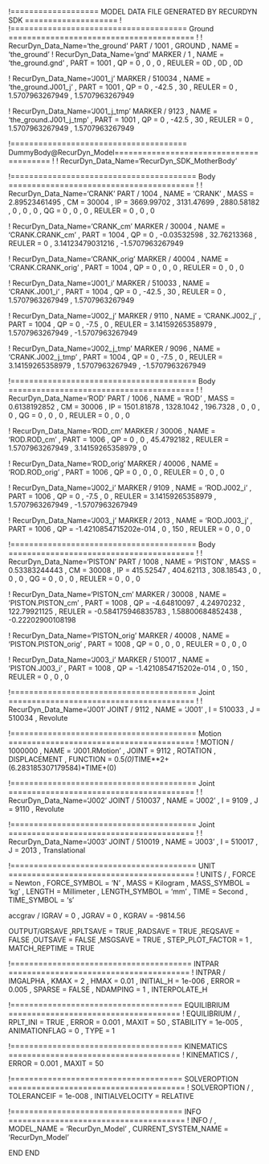 ﻿!=================== MODEL DATA FILE GENERATED BY RECURDYN SDK ====================
!
!====================================== Ground ========================================
!
!                         RecurDyn_Data_Name='the_ground'
PART / 1001 , GROUND
, NAME = 'the_ground'
!                         RecurDyn_Data_Name='gnd'
MARKER / 1
, NAME = 'the_ground.gnd'
, PART = 1001
, QP = 0 , 0 , 0
, REULER = 0D , 0D , 0D
 
 


!                         RecurDyn_Data_Name='J001_j'
MARKER / 510034
, NAME = 'the_ground.J001_j'
, PART = 1001
, QP = 0 , -42.5 , 30
, REULER = 0 , 1.5707963267949 , 1.5707963267949
 
 
!                         RecurDyn_Data_Name='J001_j_tmp'
MARKER / 9123
, NAME = 'the_ground.J001_j_tmp'
, PART = 1001
, QP = 0 , -42.5 , 30
, REULER = 0 , 1.5707963267949 , 1.5707963267949
 
 
!====================================== DummyBody@RecurDyn_Model========================================
!
!                         RecurDyn_Data_Name='RecurDyn_SDK_MotherBody'


!======================================== Body ========================================
!
!                         RecurDyn_Data_Name='CRANK'
PART / 1004
, NAME = 'CRANK'
, MASS = 2.89523461495
, CM = 30004
, IP = 3669.99702 , 3131.47699 , 2880.58182
, 0 , 0 , 0
, QG = 0 , 0 , 0
, REULER = 0 , 0 , 0
 
 
!                         RecurDyn_Data_Name='CRANK_cm'
MARKER / 30004
, NAME = 'CRANK.CRANK_cm'
, PART = 1004
, QP = 0 , -0.03532598 , 32.76213368
, REULER = 0 , 3.14123479031216 , -1.5707963267949
 
 
!                         RecurDyn_Data_Name='CRANK_orig'
MARKER / 40004
, NAME = 'CRANK.CRANK_orig'
, PART = 1004
, QP = 0 , 0 , 0
, REULER = 0 , 0 , 0
 
 
!                         RecurDyn_Data_Name='J001_i'
MARKER / 510033
, NAME = 'CRANK.J001_i'
, PART = 1004
, QP = 0 , -42.5 , 30
, REULER = 0 , 1.5707963267949 , 1.5707963267949
 
 
!                         RecurDyn_Data_Name='J002_j'
MARKER / 9110
, NAME = 'CRANK.J002_j'
, PART = 1004
, QP = 0 , -7.5 , 0
, REULER = 3.14159265358979 , 1.5707963267949 , -1.5707963267949
 
 
!                         RecurDyn_Data_Name='J002_j_tmp'
MARKER / 9096
, NAME = 'CRANK.J002_j_tmp'
, PART = 1004
, QP = 0 , -7.5 , 0
, REULER = 3.14159265358979 , 1.5707963267949 , -1.5707963267949
 
 
!======================================== Body ========================================
!
!                         RecurDyn_Data_Name='ROD'
PART / 1006
, NAME = 'ROD'
, MASS = 0.6138192852
, CM = 30006
, IP = 1501.81878 , 1328.1042 , 196.7328
, 0 , 0 , 0
, QG = 0 , 0 , 0
, REULER = 0 , 0 , 0
 
 
!                         RecurDyn_Data_Name='ROD_cm'
MARKER / 30006
, NAME = 'ROD.ROD_cm'
, PART = 1006
, QP = 0 , 0 , 45.4792182
, REULER = 1.5707963267949 , 3.14159265358979 , 0
 
 
!                         RecurDyn_Data_Name='ROD_orig'
MARKER / 40006
, NAME = 'ROD.ROD_orig'
, PART = 1006
, QP = 0 , 0 , 0
, REULER = 0 , 0 , 0
 
 
!                         RecurDyn_Data_Name='J002_i'
MARKER / 9109
, NAME = 'ROD.J002_i'
, PART = 1006
, QP = 0 , -7.5 , 0
, REULER = 3.14159265358979 , 1.5707963267949 , -1.5707963267949
 
 
!                         RecurDyn_Data_Name='J003_j'
MARKER / 2013
, NAME = 'ROD.J003_j'
, PART = 1006
, QP = -1.4210854715202e-014 , 0 , 150
, REULER = 0 , 0 , 0
 
 
!======================================== Body ========================================
!
!                         RecurDyn_Data_Name='PISTON'
PART / 1008
, NAME = 'PISTON'
, MASS = 0.53383244443
, CM = 30008
, IP = 415.52547 , 404.62113 , 308.18543
, 0 , 0 , 0
, QG = 0 , 0 , 0
, REULER = 0 , 0 , 0
 
 
!                         RecurDyn_Data_Name='PISTON_cm'
MARKER / 30008
, NAME = 'PISTON.PISTON_cm'
, PART = 1008
, QP = -4.64810097 , 4.24970232 , 122.79921125
, REULER = -0.584175946835783 , 1.58800684852438 , -0.22202900108198
 
 
!                         RecurDyn_Data_Name='PISTON_orig'
MARKER / 40008
, NAME = 'PISTON.PISTON_orig'
, PART = 1008
, QP = 0 , 0 , 0
, REULER = 0 , 0 , 0
 
 
!                         RecurDyn_Data_Name='J003_i'
MARKER / 510017
, NAME = 'PISTON.J003_i'
, PART = 1008
, QP = -1.4210854715202e-014 , 0 , 150
, REULER = 0 , 0 , 0
 
 
!======================================== Joint ========================================
!
!                         RecurDyn_Data_Name='J001'
JOINT / 9112
, NAME = 'J001'
, I = 510033
, J = 510034
, Revolute
 
 
!======================================== Motion ========================================
!
MOTION / 1000000
, NAME = 'J001.RMotion'
, JOINT = 9112
, ROTATION 
, DISPLACEMENT 
, FUNCTION = 0.5*(0)*TIME**2+(6.283185307179584)*TIME+(0)\
 
 
!======================================== Joint ========================================
!
!                         RecurDyn_Data_Name='J002'
JOINT / 510037
, NAME = 'J002'
, I = 9109
, J = 9110
, Revolute
 
 
!======================================== Joint ========================================
!
!                         RecurDyn_Data_Name='J003'
JOINT / 510019
, NAME = 'J003'
, I = 510017
, J = 2013
, Translational
 
 
!======================================== UNIT ========================================
!
UNITS / 
, FORCE = Newton
, FORCE_SYMBOL = 'N'
, MASS = Kilogram
, MASS_SYMBOL = 'kg'
, LENGTH = Millimeter
, LENGTH_SYMBOL = 'mm'
, TIME = Second
, TIME_SYMBOL = 's'


accgrav /  IGRAV = 0
, JGRAV = 0
, KGRAV = -9814.56


OUTPUT/GRSAVE
,RPLTSAVE = TRUE
,RADSAVE = TRUE
,REQSAVE = FALSE
,OUTSAVE = FALSE
,MSGSAVE = TRUE
, STEP_PLOT_FACTOR = 1
, MATCH_REPTIME = TRUE


!======================================= INTPAR =======================================
!
INTPAR / IMGALPHA
, KMAX = 2
, HMAX = 0.01
, INITIAL_H = 1e-006
, ERROR = 0.005
, SPARSE = FALSE
, NDAMPING = 1
, INTERPOLATE_H


!===================================== EQUILIBRIUM =====================================
!
EQUILIBRIUM /
, RPLT_INI = TRUE
, ERROR = 0.001
, MAXIT = 50
, STABILITY = 1e-005
, ANIMATIONFLAG = 0
, TYPE = 1


!===================================== KINEMATICS =====================================
!
KINEMATICS /
, ERROR = 0.001
, MAXIT = 50




!===================================== SOLVEROPTION ======================================
!
SOLVEROPTION /
, TOLERANCEIF  = 1e-008
, INITIALVELOCITY  = RELATIVE


!===================================== INFO ======================================
!
INFO /
, MODEL_NAME = 'RecurDyn_Model'
, CURRENT_SYSTEM_NAME = 'RecurDyn_Model'


END
END
